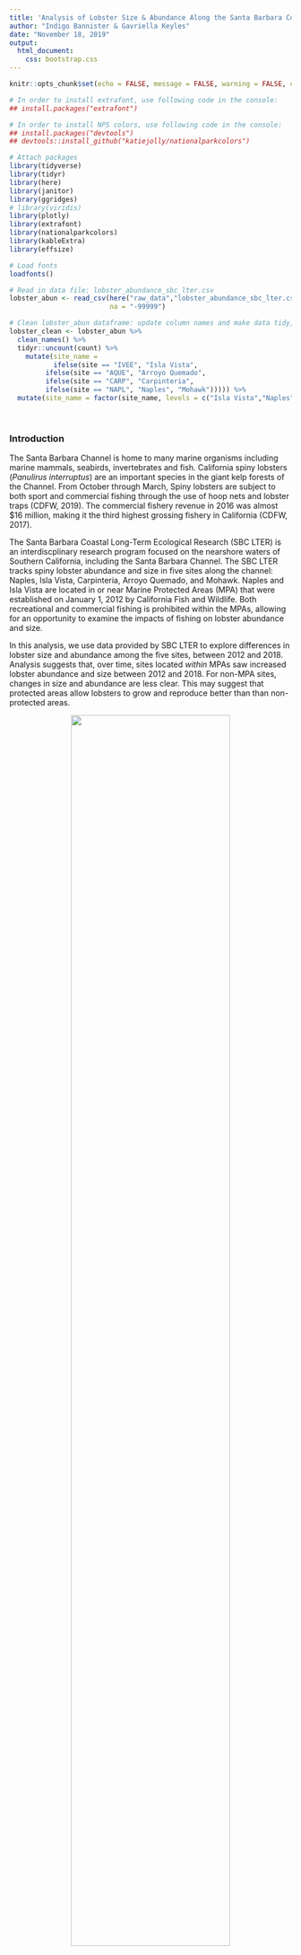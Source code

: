 ```yaml
---
title: 'Analysis of Lobster Size & Abundance Along the Santa Barbara Coast'
author: "Indigo Bannister & Gavriella Keyles"
date: "November 18, 2019"
output: 
  html_document: 
    css: bootstrap.css
---
```


```r
knitr::opts_chunk$set(echo = FALSE, message = FALSE, warning = FALSE, cache = FALSE)
```


```r
# In order to install extrafont, use following code in the console:
## install.packages("extrafont")

# In order to install NPS colors, use following code in the console:
## install.packages("devtools")
## devtools::install_github("katiejolly/nationalparkcolors")

# Attach packages
library(tidyverse)
library(tidyr)
library(here)
library(janitor)
library(ggridges)
# library(viridis)
library(plotly)
library(extrafont)
library(nationalparkcolors)
library(kableExtra)
library(effsize)

# Load fonts
loadfonts()

# Read in data file: lobster_abundance_sbc_lter.csv
lobster_abun <- read_csv(here("raw_data","lobster_abundance_sbc_lter.csv"),
                         na = "-99999")

# Clean lobster_abun dataframe: update column names and make data tidy, add column and attribute full site names, factor site_name to group MPAs adjacent to one another
lobster_clean <- lobster_abun %>% 
  clean_names() %>% 
  tidyr::uncount(count) %>% 
    mutate(site_name = 
           ifelse(site == "IVEE", "Isla Vista",
         ifelse(site == "AQUE", "Arroyo Quemado",
         ifelse(site == "CARP", "Carpinteria",
         ifelse(site == "NAPL", "Naples", "Mohawk"))))) %>% 
  mutate(site_name = factor(site_name, levels = c("Isla Vista","Naples","Arroyo Quemado","Carpinteria","Mohawk") ))

```
\

### Introduction
The Santa Barbara Channel is home to many marine organisms including marine mammals, seabirds, invertebrates and fish. California spiny lobsters (*Panulirus interruptus*) are an important species in the giant kelp forests of the Channel. From October through March, Spiny lobsters are subject to both sport and commercial fishing through the use of hoop nets and lobster traps (CDFW, 2019). The commercial fishery revenue in 2016 was almost $16 million, making it the third highest grossing fishery in California (CDFW, 2017). 

The Santa Barbara Coastal Long-Term Ecological Research (SBC LTER) is an interdiscplinary research program focused on the nearshore waters of Southern California, including the Santa Barbara Channel. The SBC LTER tracks spiny lobster abundance and size in five sites along the channel: Naples, Isla Vista, Carpinteria, Arroyo Quemado, and Mohawk. Naples and Isla Vista are located in or near Marine Protected Areas (MPA) that were established on January 1, 2012 by California Fish and Wildlife. Both recreational and commercial fishing is prohibited within the MPAs, allowing for an opportunity to examine the impacts of fishing on lobster abundance and size.

In this analysis, we use data provided by SBC LTER to explore differences in lobster size and abundance among the five sites, between 2012 and 2018. Analysis suggests that, over time, sites located *within* MPAs saw increased lobster abundance and size between 2012 and 2018. For non-MPA sites, changes in size and abundance are less clear. This may suggest that protected areas allow lobsters to grow and reproduce better than than non-protected areas.


<center>
![](images/California_Spiny_Lobster.jpg){ width=75% }
\center

<font size="2"> **Figure 1:** California Spiny Lobsters off Anacapa Island. Photographer: [Ed Bierman</font>](https://www.flickr.com/people/26216388@N02).

### Data & Methods
Data for California spiny lobster abundance and size along the Santa Barbara Coast, 2012-2018, were collected by the [Santa Barbara Coastal Long Term Ecological Research group](https://sbclter.msi.ucsb.edu/). Lobsters were surveyed at five long-term kelp forest study sites. Two of the sites were located within or near MPAs (Naples and Isla Vista) and three were outside of a MPA (Arroyo Quemado, Mohawk, and Carpinteria). Lobsters were counted and sizes estimated visually by divers in late summer before fishing season began. For more information on the methods, see the project [metadata](https://portal.edirepository.org/nis/metadataviewer?packageid=knb-lter-sbc.77.3). 

Mean lobster size (mm) was compared for 2012 and 2018 at the non-MPA and MPA sites by two-sample t-tests ($\alpha$ = 0.05 throughout) and analyzed using Cohen's Effect Size. In addition, mean lobster size was compared  pre-MPA (2012) and post-MPA (2018). All analyses and figures were prepared using R software version 3.6.1.


\

### Results

#### 1. Annual lobster abundance by site, 2012-2018
Figure 2 demonstrates varying trends in lobster abundance among the 5 collection sites. At Isla Vista and Naples, both located within Marine Protected Areas, lobster abundance trends positive after the MPAs were established in 2012. Both MPA sites saw spikes in 2015, and declines in 2016 followed by increases in population. At non-MPA sites, counts are highly variable and characteristics between sites are not shared. At Arroyo Quemado, lobster counts remained relatively stable over the studied time period. At Carpinteria, a major spike in lobster abundance (2017) was followed by a major decline (2018). At Mohawk, a spike in abundance in 2015 gives way to stability into 2018.

```r
# Create filtered dataframe for abundance graph
lobster_a <- lobster_clean %>% 
  select(year, site_name) %>% 
  count(year, site_name) %>% 
  rename(annual_total = n)

# Create a custom palette for colors in graph_a
site_colors <- park_palette("Everglades")
```


```r
# Create graph of lobster abundance from 2012 to 2018
graph_a <- ggplot(lobster_a, ) +
  geom_line( aes(color = site_name, 
                 x = year, 
                 y = annual_total,
                 text = paste('Site:', site_name,
                          '<br>Total:', annual_total),
                 group = 1)) +
  theme_minimal() +
  scale_color_manual(values = site_colors, name = "Site") +
  labs(
    x = "",
    y = "Total lobsters counted") +
  theme(plot.title = element_text(hjust = 0.5))+
  scale_x_continuous(limits = c(2012, 2018),
                     expand = c(0,0),
                     breaks = seq(2012, 2018, by = 1)) + 
  scale_y_continuous(breaks = seq(0, 1000, by = 200),
                     expand = c(0,0))

# Make graph_a interactive with ggplotly 
ggplotly(graph_a, tooltip = "text") %>%
  layout(legend = list(x = 0.05, y = 0.85)) %>% 
  config(displayModeBar = FALSE)

```

<font size="2"> ***Figure 2: Year-over-year change, lobsters counted in 5 Santa Barbara Channel sites, 2012-2018.*** *Annual lobsters counts based on data collected by divers before the start of fishing season in late summer at five sites, two of which (Isla Vista and Naples) are within Marine Protected Areas (MPAs).* ***Interactive:*** *Double-click on individual site within legend to highlight. Single-click and unclick sites within legend to toggle visibility and compare site data.*</font>

\

#### 2. Lobster size: 2012 and 2018
```r
# Create two dataframes filtered for size analysis, one for lobster size data in 2012 and the other for 2018
lobster_2018 <- lobster_clean %>% 
  select(year, size_mm, site_name) %>% 
  filter(year %in% c(2018))

lobster_2012 <- lobster_clean %>% 
  select(year, size_mm, site_name) %>% 
  filter(year %in% c(2012))

# Create two dataframes with calculated medians for lobster size in 2012 and 2018 at each site
lobster_2018_med <- lobster_2018 %>% 
  group_by(site_name) %>% 
  summarize(median = median(size_mm))

lobster_2012_med <- lobster_2012 %>% 
  group_by(site_name) %>% 
  summarize(median = median(size_mm))
```
Figure 3 depicts size distribution trends among spiny lobsters in 2012 and 2018 at the five collection sites. Both sites that established MPAs in 2012 (Isla Vista and Naples) had more lobsters of a larger size by 2018 than they did when the MPAs were established. Median size for Isla Vista lobsters increased from `r lobster_2012_med$median[1]` mm to `r lobster_2018_med$median[1]` mm, while median sizes for Naples lobsters increased from `r lobster_2012_med$median[2]` mm to `r lobster_2018_med$median[2]` mm.

Lobster sizes at the non-MPA sites stayed relateively stable and did not see major shifts in median size between 2012 and 2018.

```r
# Create graph of lobster size distribution for 2012 and 2018 at each site
graph_b <- ggplot() +
  geom_density_ridges(data = lobster_2012, 
                      aes(x = size_mm, y = reorder(site_name, desc(site_name))), 
                      fill = "#2E8289", 
                      color = "white", 
                      alpha = 0.5,
                      scale = 0.9) +
    geom_density_ridges(data = lobster_2018, 
                      aes(x = size_mm, y = reorder(site_name, desc(site_name))), 
                      fill = "#EAAE37",
                      color = "white",
                      alpha = 0.4,
                      scale = 0.9) +
  theme_minimal() +
  labs(x = "Lobster size (mm)",
       y = "Study sites") + 
  scale_x_continuous(limits = c(40,120))+
  annotate("text", x = 116, y = 1.75, label = "2012", color = "#2E8289", fontface = 2, size = 5)+
  annotate("text", x = 116, y = 1.5, label = "2018", color = "#EAAE37", fontface = 2, size = 5) +
  annotate(geom = "rect", color = "black", alpha = 0, xmin = 110, xmax = 120, ymin = 1.3, ymax = 1.95)+
  annotate(geom = "point", x = 112, y = 1.75, color = "#2E8289", size = 4, alpha = .4) +
  annotate(geom = "point", x = 112, y = 1.5, color = "#EAAE37", size = 4, alpha = .4)+
  annotate("text", x = 115, y = 2.1, label = "Year", color = "black", size = 5)
#annotate("text", x = 115, y = 2.15, label = "Legend", color = "black", fontface = 2, size = 4)

# Call graph_b
graph_b

```

<font size="2"> ***Figure 3: Comparison of distribution of sampled lobster size at five sampling sites, 2012 & 2018.***
*Distribution of lobster size at five sampling sites in two different years, 2012 and 2018. Two of the five sites (Isla Vista and Naples) established Marine Protected Areas (MPAs) in 2012. These two sites had more lobsters of larger size in 2018 than in 2012. The other three sites not in MPAs had more consistent size distribution across the two years.* </font>

\

#### 3. Analysis of lobsters in marine protected areas versus non-protected areas
In order to assess whether MPA status had an impact on lobster size and abundance,  statistical testing (Student's T Test and Cohen's Effect Size) was used to compare sites located within and outside MPAs in 2012 and 2018.

```r
# Part C

# Cleaning the data, used mutate and ifelse statement to make new MPA status variable. Boom!
lobster_c <- lobster_clean %>% 
  mutate(mpa_status = 
           ifelse(site %in% c("IVEE", "NAPL"), "MPA", "non-MPA"))

# Create dataframes to insert into t-tests for Part C 1 & 2
mpa_size_compare_2012 <- lobster_c %>% 
  select(mpa_status, size_mm, year) %>% 
  filter(year == "2012", mpa_status == "MPA") %>% 
  pull(size_mm)

non_mpa_size_compare_2012 <- lobster_c %>% 
  select(mpa_status, size_mm, year) %>% 
  filter(year == "2012", mpa_status == "non-MPA") %>% 
  pull(size_mm)

mpa_size_compare_2018 <- lobster_c %>% 
  select(mpa_status, size_mm, year) %>% 
  filter(year == "2018", mpa_status == "MPA") %>% 
  pull(size_mm)

non_mpa_size_compare_2018 <- lobster_c %>% 
  select(mpa_status, size_mm, year) %>% 
  filter(year == "2018", mpa_status == "non-MPA") %>% 
  pull(size_mm)

# Run t-tests for 2012 and 2018 in MPA vs. non-MPA
size_ttest_2012 <- t.test(mpa_size_compare_2012, non_mpa_size_compare_2012)
cohen_2012 <- cohen.d(mpa_size_compare_2012, non_mpa_size_compare_2012)

size_ttest_2012
cohen_2012

size_ttest_2018 <- t.test(mpa_size_compare_2018, non_mpa_size_compare_2018)
cohen_2018 <- cohen.d(mpa_size_compare_2018, non_mpa_size_compare_2018)

size_ttest_2018
cohen_2018

## Run t-tests for MPA and non-MPA for 2012 vs. 2018
ttest_MPA <- t.test(mpa_size_compare_2012, mpa_size_compare_2018)
cohen_MPA <- cohen.d(mpa_size_compare_2012, mpa_size_compare_2018)

ttest_MPA
cohen_MPA

ttest_nonMPA <- t.test(non_mpa_size_compare_2012, non_mpa_size_compare_2018)
cohen_nonMPA <- cohen.d(non_mpa_size_compare_2012, non_mpa_size_compare_2018)

ttest_nonMPA
cohen_nonMPA
  


```

<font size="2"> ***Table 1: Comparison of statistical distribution for MPA versus non-MPA sampling sites in 2012 and 2018.***
*Comparison of mean lobster size (mm), standard deviation (mm), and sample size at sites within and outside of a Marine Protected Area (MPA) in 2012 and 2018.* </font>

```r
# Part C continued - create table of results

# Create df of summary stats: mean, std dev, and sample size
lobster_sum <- lobster_c %>% 
  filter(year %in% c(2012, 2018)) %>% 
  group_by(year, mpa_status) %>%
  summarize(mean = round(mean(size_mm),2),
            std_dev = round(sd(size_mm),2), 
            samp_size = n())

# Convert summary stat df into table for display
lobster_sum %>% 
  kable(col.names = c("Year", 
                     "MPA Status", 
                     "Mean (mm)",
                     "Standard Deviation (mm)",
                     "Sample Size (count)")) %>% 
  kable_styling(bootstrap_options = c("striped", "hover"), 
                full_width = F,
                position = "center"
                )


```


In 2012, there was an `r round(abs(size_ttest_2012$estimate[1]-size_ttest_2012$estimate[2])/((size_ttest_2012$estimate[1]+size_ttest_2012$estimate[2])/2)*100,0)`% difference between lobster sizes at MPA (m = `r round(size_ttest_2012$estimate[1], 2)`mm) and non-MPA (m = `r round(size_ttest_2012$estimate[2], 2)`mm) sites. This difference is statistically significant (t(`r round(size_ttest_2012$parameter, 2)`) = `r round(size_ttest_2012$statistic, 2)`, *p* = `r round(size_ttest_2012$p.value, 4)`), with a moderate effect size (`r round(cohen_2012$estimate, 2)`). It suggests a smaller mean lobster size (95% confidence interval = `r round(size_ttest_2012$conf.int, 4)`) at MPA sites vs non-MPA sites in 2012.

In 2018, there was a `r round(abs(size_ttest_2018$estimate[1]-size_ttest_2018$estimate[2])/((size_ttest_2018$estimate[1]+size_ttest_2018$estimate[2])/2)*100,0)`% difference between lobster sizes at MPA (m = `r round(size_ttest_2018$estimate[1], 2)`mm) and non-MPA (m = `r round(size_ttest_2018$estimate[2], 2)`mm) sites. This difference was also statistically significant (t(`r round(size_ttest_2018$statistic, 2)`, *p* `r ifelse( 0.001 > size_ttest_2018$p.value, "< 0.001", paste("= ", round(size_ttest_2018$p.value, 2)))`), with a small effect size (`r round(cohen_2018$estimate, 2)`). This suggests a potentiallysmaller mean lobster size (95% confidence interval = `r round(size_ttest_2018$conf.int, 4)`) at non-MPA sites vs MPA sites in 2018.

Within MPA sites, lobster size increased by `r round((ttest_MPA$estimate[2]-ttest_MPA$estimate[1])/ttest_MPA$estimate[1]*100,0)`% from 2012 (m = `r round(ttest_MPA$estimate[1], 2)`mm) to 2018 (m = `r round(ttest_MPA$estimate[2], 2)`mm), following the establishment of the MPAs. The increase was statistically significant (t(`r round(ttest_MPA$parameter, 2)`) = `r round(ttest_MPA$statistic, 2)`, *p* `r ifelse( 0.001 > ttest_MPA$p.value, "< 0.001", paste("= ", round(ttest_MPA$p.value, 4)))`), with a large effect size (`r round(cohen_MPA$estimate, 2)`).

Within non-MPA sites, there was not a significant difference (t(`r round(ttest_nonMPA$parameter, 2)`) = `r round(ttest_nonMPA$statistic, 2)`, *p* `r ifelse( 0.001 > ttest_nonMPA$p.value, "< 0.001", paste("= ", round(ttest_nonMPA$p.value,2)))`), and a negligible effect size (`r round(cohen_nonMPA$estimate, 2)`), between mean lobster size in 2012 (m = `r round(ttest_nonMPA$estimate[1], 2)`mm) compared with 2018 (m = `r round(ttest_nonMPA$estimate[2], 2)`mm).

\

### Summary
- There is sufficient evidence to suggest that lobster abundance has increased at MPA sites since the establishment of MPAs (Figure 2), and that lobster size has increased at MPA sites since the establishment of MPAs (Figure 3). 
- In addition, mean lobster size at MPA sites has improved from being less than that of non-MPA sites in 2012 to being greater than mean size at non-MPA sites in 2018 (Table 1).
- These findings could indicate that protected areas create conditions to foster growth and reproduction better than non-protected areas. 

\

### References
**California Department of Fish and Wildlife (CDFW). 2017.** [South Coast Fishery Spotlight: California Spiny Lobster.](https://nrm.dfg.ca.gov/FileHandler.ashx?DocumentID=141295&inline)

**California Department of Fish and Wildlife (CDFW). 2019.** [Current 2019-2020 Recreational Lobster Fishing Information.](https://www.wildlife.ca.gov/Conservation/Marine/Invertebrates/Lobster)

**Reed D. 2019.** [SBC LTER: Reef: Abundance, size and fishing effort for California Spiny Lobster (Panulirus interruptus), ongoing since 2012.](https://doi.org/10.6073/pasta/a593a675d644fdefb736750b291579a0) Environmental Data Initiative. Dataset accessed 10/30/2019.

